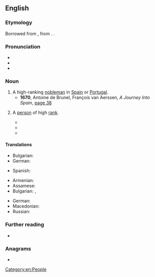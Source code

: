 ==English==

===Etymology===
Borrowed from {{bor|en|es|grande|pos=adjective}}, from {{der|en|la|grandis||large, great}}. {{doublet|en|grand|grande}}.

===Pronunciation===
* {{IPA|en|/ɡɹænˈdiː/}}
* {{audio|en|LL-Q1860 (eng)-Vealhurl-grandee.wav|Audio (UK)}}
* {{rhymes|en|iː|s=2}}

===Noun===
{{en-noun}}

# A high-ranking [[nobleman]] in [[Spain]] or [[Portugal]]. {{defdate|from 1590s}}
#* '''1670''', Antoine de Brunel, François van Aerssen, ''A Journey Into Spain'', [https://books.google.de/books?id=jO8rAQAAMAAJ&pg=PA38&hl=&cd=38&source=gbs_api#v=onepage&f=false page 38]
#*: {{quote|en|'''Grandees''' of Spain are of two sorts, this Honour being sometimes personal, sometimes hereditary. The first, the King bids be covered themselves; the second, themselves and Heirs for ever. This is all the Ceremony in making a '''Grandee''', neither do any other priviledges belong to it; so that it is but a Chimerical and Airy Honour, without any profit; they which marry the Heiress of a Family of a '''Grandee''' of Spain, that is such hereditarily, become '''Grandees''' in right of their Wives.}}
# {{lb|en|by extension}} A [[person]] of high [[rank]].
#: {{syn|en|magnate}}
#* {{RQ:Twain Tramp Abroad|chapter=XXXVIII|page=441|passage=I indicated a chair, and he sat down. This '''grandee''' was the grandson of an American of considerable note in his day, and not wholly forgotten yet,—a man who came so near being a great man that he was quite generally accounted one while he lived.}}
#* {{quote-book|en|year=1897|author=Thomas Anstey Guthrie|authorlink=Thomas Anstey Guthrie|chapter=[[s:en:Baboo Hurry Bungsho Jabberjee, B.A./Chapter_10|X]]|title=Baboo Hurry Bungsho Jabberjee, B.A.|page=[[s:en:Page:Baboohurrybungsh00anstiala.djvu/100|78]]|passage=Whereupon most did desist; but some, secreting their cigars in the hollow of their hands, took whiffs by stealth, and blushed to find it fame; while others, who were such '''grandees''' and big pots that their own convenience was the first and foremost desideratum, continued to smoke with lordliness and indifference.}}
#* {{quote-journal|en|title=What Peng Shuai reveals about one-party rule|date=November 27, 2021|work=Economist|url=https://www.economist.com/china/what-peng-shuai-reveals-about-one-party-rule/21806441|passage=It is hard to see a good ending to the story of Peng Shuai, a Chinese tennis champion who on November 2nd accused a former Communist Party '''grandee''' more than twice her age of subjecting her to a coercive sexual relationship.}}

====Translations====
{{trans-top|high-ranking nobleman in Spain or Portugal}}
* Bulgarian: {{t|bg|гранд|m|sc=Cyrl}}
* German: {{t|de|Grande|m}}
{{trans-mid}}
* Spanish: {{t+|es|grande|m}}
{{trans-bottom}}

{{trans-top|person of high rank}}
* Armenian: {{t+|hy|երեւելի}}
* Assamese: {{t|as|ডাঙৰীয়া}}
* Bulgarian: {{t+|bg|големец|m|sc=Cyrl}}, {{t+|bg|велможа|m|sc=Cyrl}}
{{trans-mid}}
* German: {{t|de|Grande|m}}
* Macedonian: {{t|mk|големец|m|sc=Cyrl}}
* Russian: {{t+|ru|вельмо́жа|m}} {{qualifier|dated}}
{{trans-bottom}}

===Further reading===
* {{pedia}}

===Anagrams===
* {{anagrams|en|a=adeegnr|Redange|agender|angered|derange|en garde|enraged|grenade}}

[[Category:en:People]]